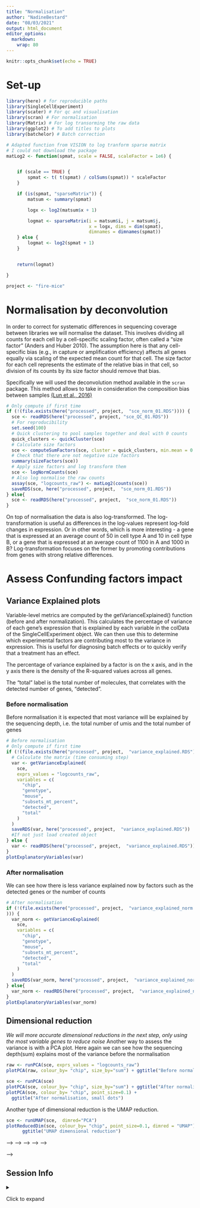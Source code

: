 ```yaml
---
title: "Normalisation"
author: "NadineBestard"
date: "08/03/2021"
output: html_document
editor_options: 
  markdown: 
    wrap: 80
---
```



```r
knitr::opts_chunk$set(echo = TRUE)
```

# Set-up

```r
library(here) # for reproducible paths
library(SingleCellExperiment)
library(scater) # For qc and visualisation
library(scran) # For normalisation
library(Matrix) # For log transorming the raw data
library(ggplot2) # To add titles to plots
library(batchelor) # Batch correction
```

```r
# Adapted function from VISION to log tranform sparse matrix
# I could not download the package
matLog2 <- function(spmat, scale = FALSE, scaleFactor = 1e6) {


    if (scale == TRUE) {
        spmat <- t( t(spmat) / colSums(spmat)) * scaleFactor
    }

    if (is(spmat, "sparseMatrix")) {
        matsum <- summary(spmat)

        logx <- log2(matsum$x + 1)

        logmat <- sparseMatrix(i = matsum$i, j = matsum$j,
                               x = logx, dims = dim(spmat),
                               dimnames = dimnames(spmat))
    } else {
        logmat <- log2(spmat + 1)
    }


    return(logmat)

}

```

```r
project <- "fire-mice"
```

# Normalisation by deconvolution

In order to correct for systematic differences in sequencing coverage between
libraries we will normalise the dataset. This involves dividing all counts for
each cell by a cell-specific scaling factor, often called a "size factor"
(Anders and Huber 2010). The assumption here is that any cell-specific bias
(e.g., in capture or amplification efficiency) affects all genes equally via
scaling of the expected mean count for that cell. The size factor for each cell
represents the estimate of the relative bias in that cell, so division of its
counts by its size factor should remove that bias.

Specifically we will used the deconvolution method available in the `scran`
package. This method allows to take in consideration the composition bias
between samples [(Lun et al.,
2016)](https://www.ncbi.nlm.nih.gov/pmc/articles/PMC4848819/)

```r
# Only compute if first time
if (!(file.exists(here("processed", project,  "sce_norm_01.RDS")))) {
  sce <- readRDS(here("processed", project, "sce_QC_01.RDS"))
  # For reproducibility
  set.seed(100)
  # Quick clustering to pool samples together and deal with 0 counts
  quick_clusters <- quickCluster(sce)
  # Calculate size factors
  sce <- computeSumFactors(sce, cluster = quick_clusters, min.mean = 0.1)
  # Check that there are not negative size factors
  summary(sizeFactors(sce))
  # Apply size factors and log transform them
  sce <- logNormCounts(sce)
  # Also log normalise the raw counts
  assay(sce, "logcounts_raw") <- matLog2(counts(sce))
  saveRDS(sce, here("processed", project,  "sce_norm_01.RDS"))
} else{
  sce <- readRDS(here("processed", project,  "sce_norm_01.RDS"))
}
```

On top of normalisation the data is also log-transformed. The log-transformation
is useful as differences in the log-values represent log-fold changes in
expression. Or in other words, which is more interesting - a gene that is
expressed at an average count of 50 in cell type A and 10 in cell type B, or a
gene that is expressed at an average count of 1100 in A and 1000 in B?
Log-transformation focuses on the former by promoting contributions from genes
with strong relative differences.

# Assess Confunding factors impact

## Variance Explained plots

Variable-level metrics are computed by the getVarianceExplained() function
(before and after normalization). This calculates the percentage of variance of
each gene's expression that is explained by each variable in the colData of the
SingleCellExperiment object. We can then use this to determine which
experimental factors are contributing most to the variance in expression. This
is useful for diagnosing batch effects or to quickly verify that a treatment has
an effect.

The percentage of variance explained by a factor is on the x axis, and in the y
axis there is the density of the R-squared values across all genes.

The "total" label is the total number of molecules, that correlates with the
detected number of genes, "detected".

### Before normalisation

Before normalisation it is expected that most variance will be explained by the
sequencing depth, i.e. the total number of umis and the total number of genes

```r
# Before normalisation
# Only compute if first time
if (!(file.exists(here("processed", project,  "variance_explained.RDS")))) {
  # Calculate the matrix (time consuming step)
  var <- getVarianceExplained(
    sce,
    exprs_values = "logcounts_raw",
    variables = c(
      "chip",
      "genotype",
      "mouse",
      "subsets_mt_percent",
      "detected",
      "total"
    )
  )
  saveRDS(var, here("processed", project,  "variance_explained.RDS"))
  #If not just load created object
} else {
  var <- readRDS(here("processed", project,  "variance_explained.RDS"))
}
plotExplanatoryVariables(var)
```

### After normalisation

We can see how there is less variance explained now by factors such as the
detected genes or the number of counts

```r
# After normalisation
if (!(file.exists(here("processed", project,  "variance_explained_norm.RDS")
))) {
  var_norm <- getVarianceExplained(
    sce,
    variables = c(
      "chip",
      "genotype",
      "mouse",
      "subsets_mt_percent",
      "detected",
      "total"
    )
  )
  saveRDS(var_norm, here("processed", project,  "variance_explained_norm.RDS"))
} else{
  var_norm <- readRDS(here("processed", project,  "variance_explained_norm.RDS"))
}
plotExplanatoryVariables(var_norm)
```

## Dimensional reduction

_We will more accurate dimensional reductions in the next step, only using the most variable genes to reduce noise_
Another way to assess the variance is with a PCA plot. Here again we can see how
the sequencing depth(sum) explains most of the variance before the normalisation

```r
raw <- runPCA(sce, exprs_values = "logcounts_raw")
plotPCA(raw, colour_by= "chip", size_by="sum") + ggtitle("Before normalisation")

sce <- runPCA(sce)
plotPCA(sce, colour_by= "chip", size_by="sum") + ggtitle("After normalisation")
plotPCA(sce, colour_by= "chip", point_size=0.1) + 
  ggtitle("After normalisation, small dots")
```

Another type of dimensional reduction is the UMAP reduction.
<!-- This is better -->
<!-- to assess how integrated the data is.  -->
```r
sce <- runUMAP(sce,  dimred="PCA")
plotReducedDim(sce, colour_by= "chip", point_size=0.1, dimred = "UMAP") + 
      ggtitle("UMAP dimensional reduction")
```

<!-- # Batch correction with linear method -->

<!-- Combat, a linear method for batch correction, was shown to outperform other -->
<!-- batch correction methods for simple batch -->
<!-- correction (Buttner et. al, 2019).  -->
<!-- <!-- The function rescaleBataches() is roughly --> -->
<!-- <!-- equivalent to applying a linear regression to the log-expression values per --> -->
<!-- <!-- gene, with some adjustments to improve performance and efficiency, keeping the --> -->
<!-- <!-- sparcity of the matrice.  --> -->
<!-- regressBatches is a linear correction implemented in the Bioconductor batchelor -->
<!-- package.  -->
<!-- <!-- regressBatches does have the advantage of indicating wich parametres to NOT regress, but it needs a design matrix, last time I tried to build one I ran out of space, because it does not preserve the saprcity of the matrix, and as a dense matrix is very big.  --> -->

<!-- ```{r batch-correct} -->
<!-- if (!(file.exists( -->
<!--   here("processed", project,  "sce_corrected.RDS") -->
<!-- ))) { -->
<!-- set.seed(100) -->
<!-- sce <- correctExperiments(sce, -->
<!--   batch = factor(sce$chip), -->
<!--   PARAM = RegressParam() -->
<!--   ) -->
<!--   saveRDS(sce, here("processed", project,  "sce_corrected.RDS")) -->
<!-- } else { -->
<!--    sce <- readRDS(here("processed", project,  "sce_corrected.RDS")) -->
<!-- } -->
<!-- ``` -->

<!-- ### Assess Confunding factors impact -->

<!-- I have never seen this plot used after batch correction and I am not 100% sure it -->
<!-- is correct. -->

<!-- ```{r} -->
<!-- # Only compute if first time -->
<!-- if (!(file.exists(here("processed", project,  "variance_explained_corrected.RDS")))) { -->
<!--   # Log transfrom the corrected values -->
<!--   assay(sce, "log_corrected") <- matLog2(assay(sce, "corrected")) -->
<!--   # Calculate the matrix (time consuming step) -->
<!--   var_corrected <- getVarianceExplained( -->
<!--     sce, -->
<!--     exprs_values = "log_corrected", -->
<!--     variables = c( -->
<!--       "chip", -->
<!--       "genotype", -->
<!--       "mouse", -->
<!--       "subsets_mt_percent", -->
<!--       "detected", -->
<!--       "total" -->
<!--     ) -->
<!--   ) -->
<!--   saveRDS(var_corrected, here("processed", project,  "variance_explained_corrected.RDS")) -->
<!--   #If not just load created object -->
<!-- } else{ -->
<!--   var_corrected <- readRDS(here("processed", project,  "variance_explained_corrected.RDS")) -->
<!-- } -->
<!-- plotExplanatoryVariables(var_corrected) -->
<!-- ``` -->

<!-- <!-- todo: add if statments here, save the dim red in the corrected_sce --> -->
<!-- ```{r pca-corrected} -->
<!-- sce <- runPCA(sce, name="PCA_corrected", exprs_values="corrected") -->
<!-- sce <- runUMAP(sce, name="UMAP_corrected", dimred="PCA_corrected") -->
<!-- plotReducedDim(sce, colour_by= "chip", point_size=0.1, dimred = "UMAP_corrected") +  -->
<!--       ggtitle("After batch correction, small dots") -->
<!-- ``` -->

<!-- It looks almost worst than before batch correction, we will keep this without any -->
<!-- kind of batch correction. -->

## Session Info

<details>

<summary>

Click to expand

</summary>

```r
sessionInfo()
```

</details>
